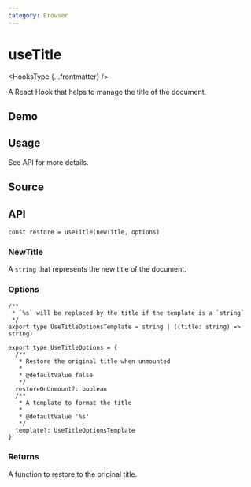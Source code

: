 ```yaml
---
category: Browser
---
```


# useTitle


<HooksType {...frontmatter} />

A React Hook that helps to manage the title of the document.

## Demo


<App />

## Usage

See API for more details.

## Source


<Source />

## API

```tsx
const restore = useTitle(newTitle, options)
```

### NewTitle

A `string` that represents the new title of the document.

### Options

```tsx
/**
 * `%s` will be replaced by the title if the template is a `string`
 */
export type UseTitleOptionsTemplate = string | ((title: string) => string)

export type UseTitleOptions = {
  /**
   * Restore the original title when unmounted
   *
   * @defaultValue false
   */
  restoreOnUnmount?: boolean
  /**
   * A template to format the title
   *
   * @defaultValue '%s'
   */
  template?: UseTitleOptionsTemplate
}
```

### Returns

A function to restore to the original title.
